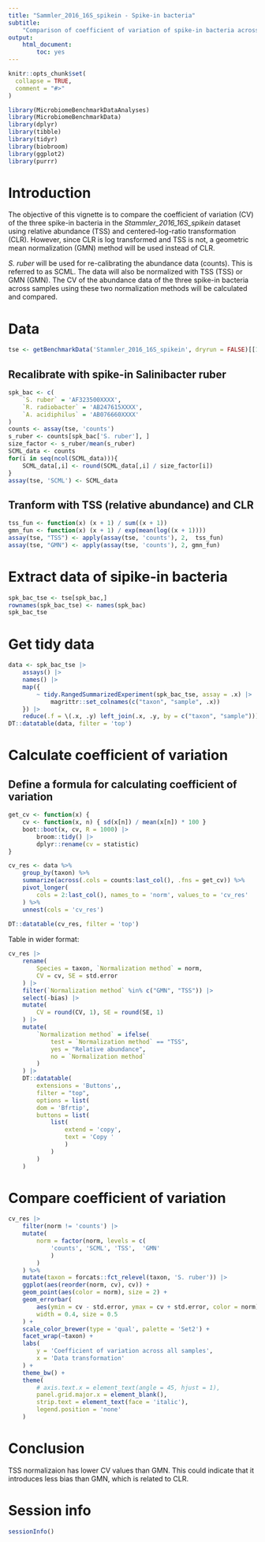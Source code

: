 ```yaml
---
title: "Sammler_2016_16S_spikein - Spike-in bacteria"
subtitle:
    "Comparison of coefficient of variation of spike-in bacteria across samples"
output:
    html_document:
        toc: yes
---
```


```r
knitr::opts_chunk$set(
  collapse = TRUE,
  comment = "#>"
)
```

```r
library(MicrobiomeBenchmarkDataAnalyses)
library(MicrobiomeBenchmarkData)
library(dplyr)
library(tibble)
library(tidyr)
library(biobroom)
library(ggplot2)
library(purrr)
```

# Introduction

The objective of this vignette is to compare the coefficient of variation
(CV) of the three spike-in bacteria in the *Stammler\_2016\_16S\_spikein*
dataset using relative abundance (TSS) and centered-log-ratio transformation
(CLR). However, since CLR is log transformed and TSS is not, a
geometric mean normalization (GMN) method will be used instead of CLR.

*S. ruber* will be used for re-calibrating the abundance data (counts).
This is referred to as SCML. The data will also be normalized with
TSS (TSS) or GMN (GMN). The CV of the abundance data
of the three spike-in bacteria across samples using these two normalization
methods will be calculated and compared.

# Data

```r
tse <- getBenchmarkData('Stammler_2016_16S_spikein', dryrun = FALSE)[[1]]
```

## Recalibrate with spike-in Salinibacter ruber

```r
spk_bac <- c(
    `S. ruber` = 'AF323500XXXX', 
    `R. radiobacter` = 'AB247615XXXX',
    `A. acidiphilus` = 'AB076660XXXX'
)
counts <- assay(tse, 'counts')
s_ruber <- counts[spk_bac['S. ruber'], ]
size_factor <- s_ruber/mean(s_ruber)
SCML_data <- counts 
for(i in seq(ncol(SCML_data))){
    SCML_data[,i] <- round(SCML_data[,i] / size_factor[i])
}
assay(tse, 'SCML') <- SCML_data
```

## Tranform with TSS (relative abundance) and CLR

```r
tss_fun <- function(x) (x + 1) / sum((x + 1))
gmn_fun <- function(x) (x + 1) / exp(mean(log((x + 1))))
assay(tse, "TSS") <- apply(assay(tse, 'counts'), 2,  tss_fun)
assay(tse, "GMN") <- apply(assay(tse, 'counts'), 2, gmn_fun) 
```

# Extract data of sipike-in bacteria

```r
spk_bac_tse <- tse[spk_bac,]
rownames(spk_bac_tse) <- names(spk_bac)
spk_bac_tse
```

# Get tidy data

```r
data <- spk_bac_tse |> 
    assays() |> 
    names() |> 
    map({
        ~ tidy.RangedSummarizedExperiment(spk_bac_tse, assay = .x) |> 
            magrittr::set_colnames(c("taxon", "sample", .x))
    }) |> 
    reduce(.f = \(.x, .y) left_join(.x, .y, by = c("taxon", "sample")))
DT::datatable(data, filter = 'top')
```

# Calculate coefficient of variation

## Define a formula for calculating coefficient of variation

```r
get_cv <- function(x) {
    cv <- function(x, n) { sd(x[n]) / mean(x[n]) * 100 } 
    boot::boot(x, cv, R = 1000) |>
        broom::tidy() |>
        dplyr::rename(cv = statistic)
} 
```

```r
cv_res <- data %>% 
    group_by(taxon) %>% 
    summarize(across(.cols = counts:last_col(), .fns = get_cv)) %>% 
    pivot_longer(
        cols = 2:last_col(), names_to = 'norm', values_to = 'cv_res' 
    ) %>% 
    unnest(cols = 'cv_res')
   
DT::datatable(cv_res, filter = 'top')     
```

Table in wider format:

```r
cv_res |> 
    rename(
        Species = taxon, `Normalization method` = norm,
        CV = cv, SE = std.error
    ) |> 
    filter(`Normalization method` %in% c("GMN", "TSS")) |> 
    select(-bias) |> 
    mutate(
        CV = round(CV, 1), SE = round(SE, 1)
    ) |> 
    mutate(
        `Normalization method` = ifelse(
            test = `Normalization method` == "TSS", 
            yes = "Relative abundance",
            no = `Normalization method`
        )
    ) |> 
    DT::datatable(
        extensions = 'Buttons',,
        filter = "top",
        options = list(
        dom = 'Bfrtip',
        buttons = list(
            list(
                extend = 'copy',
                text = 'Copy '
                )
            )
        )
    )
```

# Compare coefficient of variation

```r
cv_res |>  
    filter(norm != 'counts') |> 
    mutate(
        norm = factor(norm, levels = c(
            'counts', 'SCML', 'TSS',  'GMN'
            )
        )
    ) %>%
    mutate(taxon = forcats::fct_relevel(taxon, 'S. ruber')) |> 
    ggplot(aes(reorder(norm, cv), cv)) +
    geom_point(aes(color = norm), size = 2) + 
    geom_errorbar(
        aes(ymin = cv - std.error, ymax = cv + std.error, color = norm),
        width = 0.4, size = 0.5
    ) +
    scale_color_brewer(type = 'qual', palette = 'Set2') +
    facet_wrap(~taxon) + 
    labs(
        y = 'Coefficient of variation across all samples',
        x = 'Data transformation'
    ) + 
    theme_bw() + 
    theme(
        # axis.text.x = element_text(angle = 45, hjust = 1),
        panel.grid.major.x = element_blank(),
        strip.text = element_text(face = 'italic'),
        legend.position = 'none'
    )
```

# Conclusion

TSS normalizaion has lower CV values than GMN.
This could indicate that it introduces less bias than GMN,
which is related to CLR.

# Session info

```r
sessionInfo()
```
